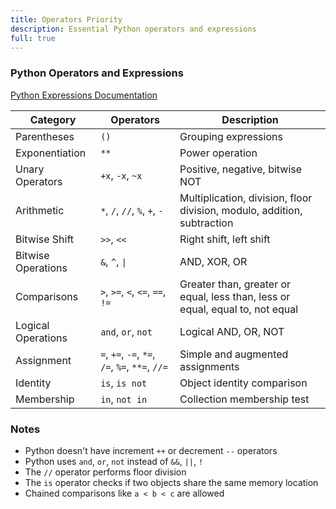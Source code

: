 ```yaml
---
title: Operators Priority
description: Essential Python operators and expressions
full: true
---
```


### Python Operators and Expressions

[Python Expressions Documentation](https://docs.python.org/3/reference/expressions.html)

| Category | Operators | Description |
|----------|-----------|-------------|
| Parentheses | `()` | Grouping expressions |
| Exponentiation | `**` | Power operation |
| Unary Operators | `+x`, `-x`, `~x` | Positive, negative, bitwise NOT |
| Arithmetic | `*`, `/`, `//`, `%`, `+`, `-` | Multiplication, division, floor division, modulo, addition, subtraction |
| Bitwise Shift | `>>`, `<<` | Right shift, left shift |
| Bitwise Operations | `&`, `^`, `\|` | AND, XOR, OR |
| Comparisons | `>`, `>=`, `<`, `<=`, `==`, `!=` | Greater than, greater or equal, less than, less or equal, equal to, not equal |
| Logical Operations | `and`, `or`, `not` | Logical AND, OR, NOT |
| Assignment | `=`, `+=`, `-=`, `*=`, `/=`, `%=`, `**=`, `//=` | Simple and augmented assignments |
| Identity | `is`, `is not` | Object identity comparison |
| Membership | `in`, `not in` | Collection membership test |

### Notes
- Python doesn't have increment `++` or decrement `--` operators
- Python uses `and`, `or`, `not` instead of `&&`, `||`, `!`
- The `//` operator performs floor division
- The `is` operator checks if two objects share the same memory location
- Chained comparisons like `a < b < c` are allowed